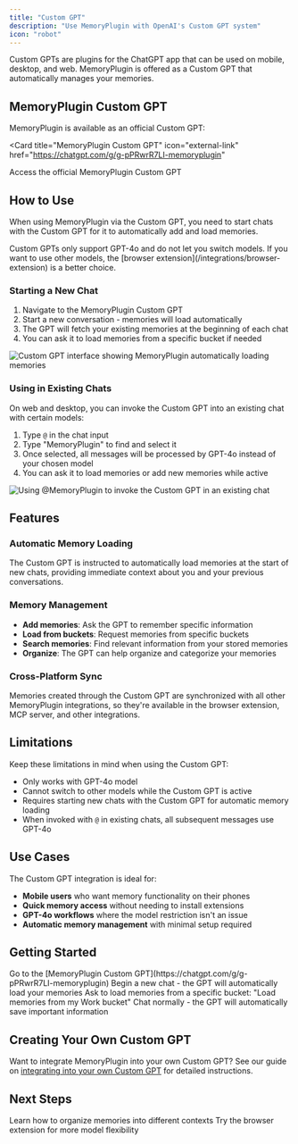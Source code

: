 ```yaml
---
title: "Custom GPT"
description: "Use MemoryPlugin with OpenAI's Custom GPT system"
icon: "robot"
---
```


Custom GPTs are plugins for the ChatGPT app that can be used on mobile, desktop, and web. MemoryPlugin is offered as a Custom GPT that automatically manages your memories.

## MemoryPlugin Custom GPT

MemoryPlugin is available as an official Custom GPT:

<Card
  title="MemoryPlugin Custom GPT"
  icon="external-link"
  href="https://chatgpt.com/g/g-pPRwrR7LI-memoryplugin"
>
  Access the official MemoryPlugin Custom GPT
</Card>

## How to Use

When using MemoryPlugin via the Custom GPT, you need to start chats with the Custom GPT for it to automatically add and load memories.

<Warning>
Custom GPTs only support GPT-4o and do not let you switch models. If you want to use other models, the [browser extension](/integrations/browser-extension) is a better choice.
</Warning>

### Starting a New Chat

1. Navigate to the MemoryPlugin Custom GPT
2. Start a new conversation - memories will load automatically
3. The GPT will fetch your existing memories at the beginning of each chat
4. You can ask it to load memories from a specific bucket if needed

![Custom GPT interface showing MemoryPlugin automatically loading memories](/images/custom-gpt/custom-gpt-interface.png)

### Using in Existing Chats

On web and desktop, you can invoke the Custom GPT into an existing chat with certain models:

1. Type `@` in the chat input
2. Type "MemoryPlugin" to find and select it
3. Once selected, all messages will be processed by GPT-4o instead of your chosen model
4. You can ask it to load memories or add new memories while active

![Using @MemoryPlugin to invoke the Custom GPT in an existing chat](/images/custom-gpt/at-mention.png)

## Features

### Automatic Memory Loading

The Custom GPT is instructed to automatically load memories at the start of new chats, providing immediate context about you and your previous conversations.

### Memory Management

- **Add memories**: Ask the GPT to remember specific information
- **Load from buckets**: Request memories from specific buckets
- **Search memories**: Find relevant information from your stored memories
- **Organize**: The GPT can help organize and categorize your memories

### Cross-Platform Sync

Memories created through the Custom GPT are synchronized with all other MemoryPlugin integrations, so they're available in the browser extension, MCP server, and other integrations.

## Limitations

<Warning>
Keep these limitations in mind when using the Custom GPT:
</Warning>

- Only works with GPT-4o model
- Cannot switch to other models while the Custom GPT is active
- Requires starting new chats with the Custom GPT for automatic memory loading
- When invoked with `@` in existing chats, all subsequent messages use GPT-4o

## Use Cases

The Custom GPT integration is ideal for:

- **Mobile users** who want memory functionality on their phones
- **Quick memory access** without needing to install extensions
- **GPT-4o workflows** where the model restriction isn't an issue
- **Automatic memory management** with minimal setup required

## Getting Started

<Steps>
  <Step title="Visit Custom GPT">
    Go to the [MemoryPlugin Custom GPT](https://chatgpt.com/g/g-pPRwrR7LI-memoryplugin)
  </Step>
  <Step title="Start Conversation">
    Begin a new chat - the GPT will automatically load your memories
  </Step>
  <Step title="Set Bucket (Optional)">
    Ask to load memories from a specific bucket: "Load memories from my Work bucket"
  </Step>
  <Step title="Use Normally">
    Chat normally - the GPT will automatically save important information
  </Step>
</Steps>

## Creating Your Own Custom GPT

Want to integrate MemoryPlugin into your own Custom GPT? See our guide on [integrating into your own Custom GPT](/integrations/custom-gpt-integration) for detailed instructions.

## Next Steps

<CardGroup cols={2}>
  <Card
    title="Memory Buckets"
    icon="folder"
    href="/features/memory-buckets"
  >
    Learn how to organize memories into different contexts
  </Card>
  <Card
    title="Browser Extension"
    icon="browser"
    href="/integrations/browser-extension"
  >
    Try the browser extension for more model flexibility
  </Card>
</CardGroup>